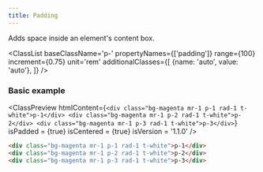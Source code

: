 ```yaml
---
title: Padding
---
```



Adds space inside an element's content box.

<ClassList 
  baseClassName='p-' 
  propertyNames={['padding']} 
  range={100} 
  increment={0.75} 
  unit='rem' 
  additionalClasses={[
    {name: 'auto', value: 'auto'},
  ]} 
/>

### Basic example

<ClassPreview
  htmlContent={`
    <div class="bg-magenta mr-1 p-1 rad-1 t-white">p-1</div>
    <div class="bg-magenta mr-1 p-2 rad-1 t-white">p-2</div>
    <div class="bg-magenta mr-1 p-3 rad-1 t-white">p-3</div>
  `}
  isPadded = {true}
  isCentered = {true}
  isVersion = '1.1.0'
/>

```html
<div class="bg-magenta mr-1 p-1 rad-1 t-white">p-1</div>
<div class="bg-magenta mr-1 p-2 rad-1 t-white">p-2</div>
<div class="bg-magenta mr-1 p-3 rad-1 t-white">p-3</div>
```